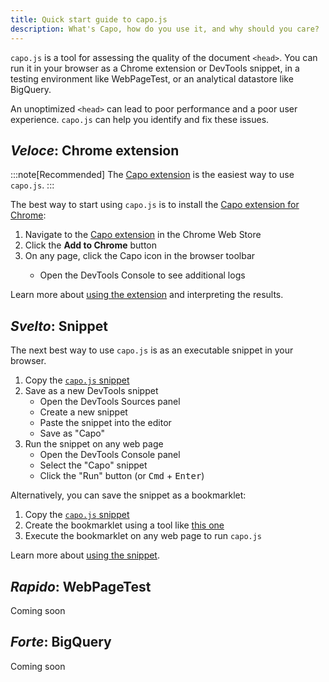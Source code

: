 ```yaml
---
title: Quick start guide to capo.js
description: What's Capo, how do you use it, and why should you care?
---
```




`capo.js` is a tool for assessing the quality of the document `<head>`. You can run it in your browser as a Chrome extension or DevTools snippet, in a testing environment like WebPageTest, or an analytical datastore like BigQuery.

An unoptimized `<head>` can lead to poor performance and a poor user experience. `capo.js` can help you identify and fix these issues.

## _Veloce_: Chrome extension

:::note[Recommended]
The [Capo extension](https://chrome.google.com/webstore/detail/capo-get-your-%3Chead%3E-in-o/ohabpnaccigjhkkebjofhpmebofgpbeb) is the easiest way to use `capo.js`.
:::

The best way to start using `capo.js` is to install the [Capo extension for Chrome](https://chrome.google.com/webstore/detail/capo-get-your-%3Chead%3E-in-o/ohabpnaccigjhkkebjofhpmebofgpbeb):

1. Navigate to the [Capo extension](https://chrome.google.com/webstore/detail/capo-get-your-%3Chead%3E-in-o/ohabpnaccigjhkkebjofhpmebofgpbeb) in the Chrome Web Store
2. Click the **Add to Chrome** button
3. On any page, click the Capo icon <InlineCapoIcon /> in the browser toolbar
    - Open the DevTools Console to see additional logs

Learn more about [using the extension](/capo.js/user/extension/) and interpreting the results.

## _Svelto_: Snippet

The next best way to use `capo.js` is as an executable snippet in your browser.

1. Copy the [`capo.js` snippet](https://raw.githubusercontent.com/rviscomi/capo.js/main/snippet/capo.js)
2. Save as a new DevTools snippet
    - Open the DevTools Sources panel
    - Create a new snippet
    - Paste the snippet into the editor
    - Save as "Capo"
3. Run the snippet on any web page
    - Open the DevTools Console panel
    - Select the "Capo" snippet
    - Click the "Run" button (or <kbd>Cmd</kbd> + <kbd>Enter</kbd>)

Alternatively, you can save the snippet as a bookmarklet:

1. Copy the [`capo.js` snippet](https://raw.githubusercontent.com/rviscomi/capo.js/main/snippet/capo.js)
2. Create the bookmarklet using a tool like [this one](https://caiorss.github.io/bookmarklet-maker/)
3. Execute the bookmarklet on any web page to run `capo.js`

Learn more about [using the snippet](/capo.js/user/snippet/).

## _Rapido_: WebPageTest

Coming soon

## _Forte_: BigQuery

Coming soon
